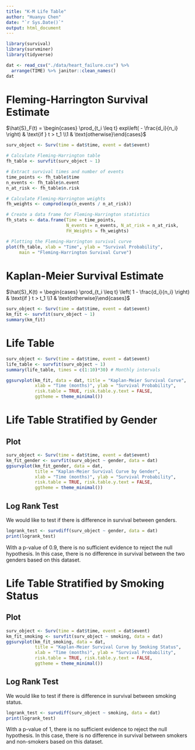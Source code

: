 ```yaml
---
title: "K-M Life Table"
author: "Huanyu Chen"
date: "`r Sys.Date()`"
output: html_document
---
```


```r
library(survival)
library(survminer)
library(tidyverse)
```

```r
dat <- read_csv("./data/heart_failure.csv") %>% 
  arrange(TIME) %>% janitor::clean_names()
dat
```

# Fleming-Harrington Survival Estimate

$\hat{S}_F(t) = \begin{cases} \prod_{t_i \leq t} exp\left( - \frac{d_i}{n_i} \right) & \text{if } t > t_1 \\1 & \text{otherwise}\end{cases}$

```r
surv_object <- Surv(time = dat$time, event = dat$event)

# Calculate Fleming-Harrington table
fh_table <- survfit(surv_object ~ 1)

# Extract survival times and number of events
time_points <- fh_table$time
n_events <- fh_table$n.event
n_at_risk <- fh_table$n.risk

# Calculate Fleming-Harrington weights
fh_weights <- cumprod(exp(n_events / n_at_risk))

# Create a data frame for Fleming-Harrington statistics
fh_stats <- data.frame(Time = time_points,
                       N_events = n_events, N_at_risk = n_at_risk,
                       FH_Weights = fh_weights)

# Plotting the Fleming-Harrington survival curve
plot(fh_table, xlab = "Time", ylab = "Survival Probability",
     main = "Fleming-Harrington Survival Curve")
```

# Kaplan-Meier Survival Estimate

$\hat{S}_K(t) = \begin{cases} \prod_{t_i \leq t} \left( 1 - \frac{d_i}{n_i} \right) & \text{if } t > t_1 \\1 & \text{otherwise}\end{cases}$

```r
surv_object <- Surv(time = dat$time, event = dat$event)
km_fit <- survfit(surv_object ~ 1)
summary(km_fit)
```

# Life Table

```r
surv_object <- Surv(time = dat$time, event = dat$event)
life_table <- survfit(surv_object ~ 1)
summary(life_table, times = c(1:10)*30) # Monthly intervals

ggsurvplot(km_fit, data = dat, title = "Kaplan-Meier Survival Curve",
           xlab = "Time (months)", ylab = "Survival Probability",
           risk.table = TRUE, risk.table.y.text = FALSE, 
           ggtheme = theme_minimal())
```

# Life Table Stratified by Gender

## Plot

```r
surv_object <- Surv(time = dat$time, event = dat$event)
km_fit_gender <- survfit(surv_object ~ gender, data = dat)
ggsurvplot(km_fit_gender, data = dat, 
           title = "Kaplan-Meier Survival Curve by Gender",
           xlab = "Time (months)", ylab = "Survival Probability",
           risk.table = TRUE, risk.table.y.text = FALSE, 
           ggtheme = theme_minimal())
```

## Log Rank Test

We would like to test if there is difference in survival between genders.

```r
logrank_test <- survdiff(surv_object ~ gender, data = dat)
print(logrank_test)
```

With a p-value of 0.9, there is no sufficient evidence to reject the null hypothesis. In this case, there is no difference in survival between the two genders based on this dataset.

# Life Table Stratified by Smoking Status

## Plot

```r
surv_object <- Surv(time = dat$time, event = dat$event)
km_fit_smoking <- survfit(surv_object ~ smoking, data = dat)
ggsurvplot(km_fit_smoking, data = dat, 
           title = "Kaplan-Meier Survival Curve by Smoking Status",
           xlab = "Time (months)", ylab = "Survival Probability",
           risk.table = TRUE, risk.table.y.text = FALSE, 
           ggtheme = theme_minimal())
```

## Log Rank Test

We would like to test if there is difference in survival between smoking status.

```r
logrank_test <- survdiff(surv_object ~ smoking, data = dat)
print(logrank_test)
```

With a p-value of 1, there is no sufficient evidence to reject the null hypothesis. In this case, there is no difference in survival between smokers and non-smokers based on this dataset.
